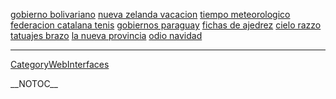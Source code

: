 <a href= http://dibujo-de-calaberas.japanesetits.cn/gobierno-bolivariano.html >gobierno bolivariano</a>   <a href= http://cortina-cortina.japanesetits.cn/nueva-zelanda-vacacion.html >nueva zelanda vacacion</a>   <a href= http://dibujo-de-calaberas.japanesetits.cn/index10.html >tiempo meteorologico</a>   <a href= http://cortina-cortina.japanesetits.cn/federacion-catalana-tenis.html >federacion catalana tenis</a>   <a href= http://cortina-cortina.japanesetits.cn/gobiernos-paraguay.html >gobiernos paraguay</a>   <a href= http://dibujo-de-calaberas.japanesetits.cn/index41.html >fichas de ajedrez</a>   <a href= http://dibujo-de-calaberas.japanesetits.cn/index68.html >cielo razzo</a>   <a href= http://cortina-cortina.japanesetits.cn/tatuajes-brazo.html >tatuajes brazo</a>   <a href= http://cortina-cortina.japanesetits.cn/la-nueva-provincia.html >la nueva provincia</a>   <a href= http://dibujo-de-calaberas.japanesetits.cn/index56.html >odio navidad</a>
----
[[CategoryWebInterfaces]]

__NOTOC__